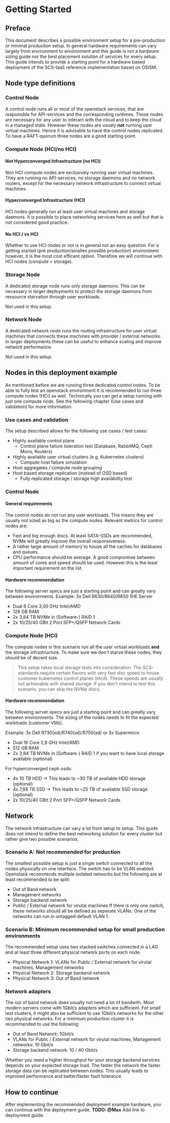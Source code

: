 # Getting Started

## Preface

This document describes a possible environment setup for a pre-production or minimal production setup.
In general hardware requirements can vary largely from environment to environment and this guide is not
a hardware sizing guide nor the best placement solution of services for every setup. This guide intends to
provide a starting point for a hardware based deployment of the SCS-IaaS reference implementation based on OSISM.

## Node type definitions

### Control Node

A control node runs all or most of the openstack services, that are responsible for API-services and the corresponding
runtimes. These nodes are necessary for any user to interact with the cloud and to keep the cloud in a managed state.
However these nodes are usualy **not** running user virtual machines.
Hence it is advisable to have the control nodes replicated. To have a RAFT-quorum three nodes are a good starting point.

### Compute Node (HCI/no HCI)

#### Not Hyperconverged Infrastructure (no HCI)

Non HCI compute nodes are exclusively running user virtual machines. They are running no API-services, no storage daemons
and no network routers, except for the necessary network infrastructure to connect virtual machines.

#### Hyperconverged Infrastructure (HCI)

HCI nodes generally run at least user virtual machines and storage daemons. It is possible to place networking services
here as well but that is not considered good practice.

#### No HCI / vs HCI

Whether to use HCI nodes or not is in general not an easy question. For a getting started (pre production/smalles possible production)
environment however, it is the most cost efficent option. Therefore we will continue with HCI nodes (compute + storage).

### Storage Node

A dedicated storage node runs only storage daemons. This can be necessary in larger deployments to protect the storage daemons from
ressource starvation through user workloads.

Not used in this setup.

### Network Node

A dedicated network node runs the routing infrastructure for user virtual machines that connects these machines with provider / external
networks. In larger deployments these can be useful to enhance scaling and improve network performance.

Not used in this setup.

## Nodes in this deployment example

As mentioned before we are running three dedicated control nodes. To be able to fully test an openstack environment it is
recommended to run three compute nodes (HCI) as well. Technically you can get a setup running with just one compute node.
See the following chapter (Use cases and validation) for more information.

### Use cases and validation

The setup described allows for the following use cases / test cases:

- Highly available control plane
  - Control plane failure toleration test (Database, RabbitMQ, Ceph Mons, Routers)
- Highly available user virtual clusters (e.g. Kubernetes clusters)
  - Compute host failure simulation
- Host aggregates / compute node grouping
- Host based storage replication (instead of OSD based)
  - Fully replicated storage / storage high availability test

### Control Node

#### General requirements

The control nodes do not run any user workloads. This means they are usually not sized as big as the compute nodes.
Relevant metrics for control nodes are:

- Fast and big enough discs. At least SATA-SSDs are recommended, NVMe will greatly improve the overall responsiveness.
- A rather large amount of memory to house all the caches for databases and queues.
- CPU performance should be average. A good compromise between amount of cores and speed should be used. However this is
  the least important requirement on the list.

#### Hardware recommendation

The following server specs are just a starting point and can greatly vary between environments.
Example: 
3x Dell R630/R640/R650 1HE Server

- Dual 8 Core 3,00 GHz Intel/AMD
- 128 GB RAM
- 2x 3,84 TB NVMe in (Software-) RAID 1
- 2x 10/25/40 GBit 2 Port SFP+/QSFP Network Cards 

### Compute Node (HCI)

The compute nodes in this scenario run all the user virtual workloads **and** the storage infrastructure. To make sure
we don't starve these nodes, they should be of decent size.

> This setup takes local storage tests into consideration. The SCS-standards require certain flavors with very fast disc speed
> to house customer kubernetes control planes (etcd). These speeds are usually not achievable with shared storage. If you don't
> intend to test this scenario, you can skip the NVMe discs.

#### Hardware recommendation

The following server specs are just a starting point and can greatly vary between environments. The sizing of the nodes needs to fit 
the expected workloads (customer VMs).

Example:
3x Dell R730(xd)/R740(xd)/R750(xd)
or
3x Supermicro

- Dual 16 Core 2,8 GHz Intel/AMD
- 512 GB RAM 
- 2x 3,84 TB NVMe in (Software-) RAID 1 if you want to have local storage available (optional)

For hyperconverged ceph osds:

- 4x 10 TB HDD -> This leads to ~30 TB of available HDD storage (optional)
- 4x 7,68 TB SSD -> This leads to ~25 TB of available SSD storage (optional)
- 2x 10/25/40 GBit 2 Port SFP+/QSFP Network Cards

## Network

The network infrastructure can vary a lot from setup to setup. This guide does not intend to define the best networking solution
for every cluster but rather give two possible scenarios.

### Scenario A: Not recommended for production

The smallest possible setup is just a single switch connected to all the nodes physically on one interface. The switch has to be
VLAN enabled. Openstack recommends multiple isolated networks but the following are at least recommended to be split:

- Out of Band network
- Management networks
- Storage backend network
- Public / External network for virutal machines
  If there is only one switch, these networks should all be defined as seperate VLANs. One of the networks can run in untagged default
  VLAN 1.

### Scenario B: Minimum recommended setup for small production environments

The recommended setup uses two stacked switches connected in a LAG and at least three different physical network ports on each node.

- Physical Network 1: VLANs for Public / External network for virutal machines, Management networks
- Physical Network 2: Storage backend network
- Physical Network 3: Out of Band network

### Network adapters

The out of band network does usually not need a lot of bandwith. Most modern servers come with 1Gbit/s adapters which are sufficient.
For small test clusters, it might also be sufficient to use 1Gbit/s networks for the other two physical networks.
For a minimum production cluster it is recommended to use the following:

- Out of Band Network: 1Gbit/s
- VLANs for Public / External network for virutal machines, Management networks: 10 Gbit/s
- Storage backend network: 10 / 40 Gbit/s

Whether you need a higher throughput for your storage backend services depends on your expected storage load. The faster the network
the faster storage data can be replicated between nodes. This usually leads to improved performance and better/faster fault tolerance.

## How to continue

After implementing the recommended deployment example hardware, you can continue with the deployment guide.
**TODO: @Max** Add link to deployment guide.
